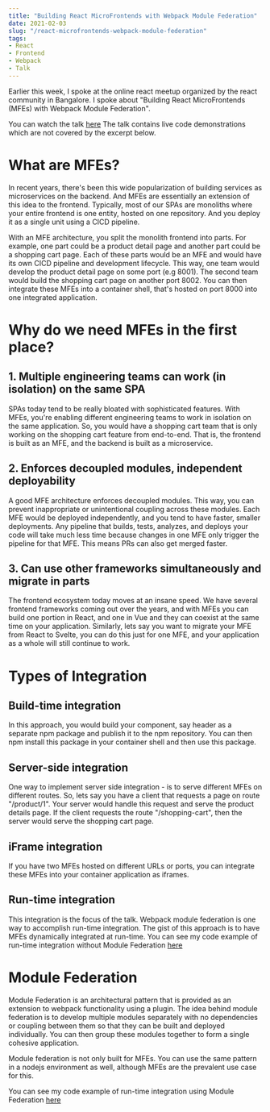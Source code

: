 ```yaml
---
title: "Building React MicroFrontends with Webpack Module Federation"
date: 2021-02-03
slug: "/react-microfrontends-webpack-module-federation"
tags:
- React
- Frontend
- Webpack
- Talk
---
```


Earlier this week, I spoke at the online react meetup organized by the react community in Bangalore.
I spoke about "Building React MicroFrontends (MFEs) with Webpack Module Federation".

You can watch the talk [here](https://www.youtube.com/watch?v=-U5Jx17TrG8&t=270s)
The talk contains live code demonstrations which are not covered by the excerpt below.

# What are MFEs?

In recent years, there's been this wide popularization of building services as microservices on the backend.
And MFEs are essentially an extension of this idea to the frontend.
Typically, most of our SPAs are monoliths where your entire frontend is one entity, hosted on one repository.
And you deploy it as a single unit using a CICD pipeline.

With an MFE architecture, you split the monolith frontend into parts. For example, one part could be a product detail page and another part could be a shopping cart page.
Each of these parts would be an MFE and would have its own CICD pipeline and development lifecycle.
This way, one team would develop the product detail page on some port (e.g 8001).
The second team would build the shopping cart page on another port 8002.
You can then integrate these MFEs into a container shell, that's hosted on port 8000 into one integrated application.

# Why do we need MFEs in the first place?

## 1. Multiple engineering teams can work (in isolation) on the same SPA
SPAs today tend to be really bloated with sophisticated features.
With MFEs, you're enabling different engineering teams to work in isolation on the same application.
So, you would have a shopping cart team that is only working on the shopping cart feature from end-to-end.
That is, the frontend is built as an MFE, and the backend is built as a microservice.

## 2. Enforces decoupled modules, independent deployability
A good MFE architecture enforces decoupled modules.
This way, you can prevent inappropriate or unintentional coupling across these modules.
Each MFE would be deployed independently, and you tend to have faster, smaller deployments.
Any pipeline that builds, tests, analyzes, and deploys your code will take much less time because changes in one MFE only trigger the pipeline for that MFE.
This means PRs can also get merged faster.

## 3. Can use other frameworks simultaneously and migrate in parts
The frontend ecosystem today moves at an insane speed.
We have several frontend frameworks coming out over the years, and with MFEs you can build one portion in React, and one in Vue and they can coexist at the same time on your application.
Similarly, lets say you want to migrate your MFE from React to Svelte, you can do this just for one MFE, and your application as a whole will still continue to work.

# Types of Integration

## Build-time integration

In this approach, you would build your component, say header as a separate npm package and publish it to the npm repository.
You can then npm install this package in your container shell and then use this package.

## Server-side integration

One way to implement server side integration - is to serve different MFEs on different routes.
So, lets say you have a client that requests a page on route "/product/1".
Your server would handle this request and serve the product details page.
If the client requests the route "/shopping-cart", then the server would serve the shopping cart page.

## iFrame integration

If you have two MFEs hosted on different URLs or ports, you can integrate these MFEs into your container application as iframes.

## Run-time integration

This integration is the focus of the talk. Webpack module federation is one way to accomplish run-time integration.
The gist of this approach is to have MFEs dynamically integrated at run-time.
You can see my code example of run-time integration without Module Federation [here](https://youtu.be/-U5Jx17TrG8?t=550)

# Module Federation

Module Federation is an architectural pattern that is provided as an extension to webpack functionality using a plugin.
The idea behind module federation is to develop multiple modules separately with no dependencies or coupling between them so that they can be built and deployed individually.
You can then group these modules together to form a single cohesive application.

Module federation is not only built for MFEs.
You can use the same pattern in a nodejs environment as well, although MFEs are the prevalent use case for this.

You can see my code example of run-time integration using Module Federation [here](https://youtu.be/-U5Jx17TrG8?t=1041)
